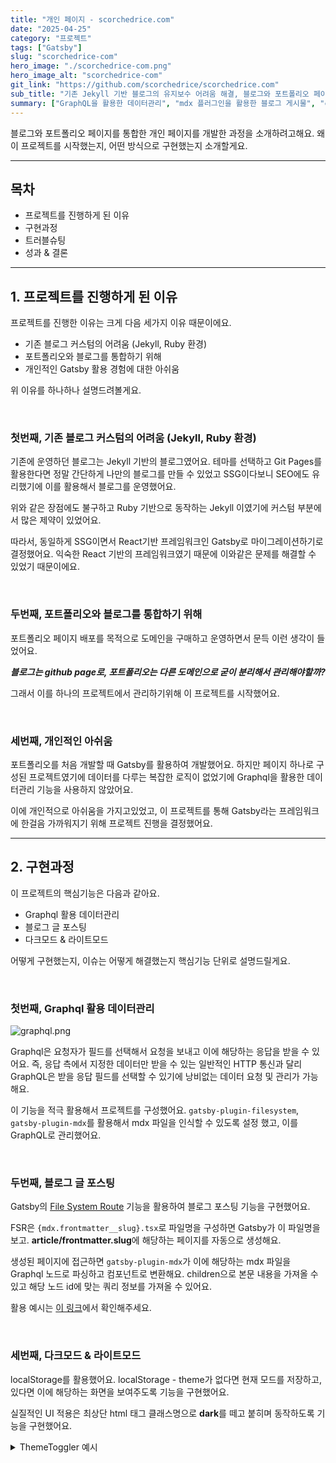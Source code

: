 ```yaml
---
title: "개인 페이지 - scorchedrice.com"
date: "2025-04-25"
category: "프로젝트"
tags: ["Gatsby"]
slug: "scorchedrice-com"
hero_image: "./scorchedrice-com.png"
hero_image_alt: "scorchedrice-com"
git_link: "https://github.com/scorchedrice/scorchedrice.com"
sub_title: "기존 Jekyll 기반 블로그의 유지보수 어려움 해결, 블로그와 포트폴리오 페이지를 통합한 개인페이지"
summary: ["GraphQL을 활용한 데이터관리", "mdx 플러그인을 활용한 블로그 게시물", "createPage 활용 페이지네이션 자동화", "검색기능", "다크/라이트모드"]
---
```



블로그와 포트폴리오 페이지를 통합한 개인 페이지를 개발한 과정을 소개하려고해요. 왜 이 프로젝트를 시작했는지, 어떤 방식으로 구현했는지 소개할게요.

<hr/>

## 목차

<ul>
  <li>프로젝트를 진행하게 된 이유</li>
  <li>구현과정</li>
  <li>트러블슈팅</li>
  <li>성과 & 결론</li>
</ul>

<hr/>

## 1. 프로젝트를 진행하게 된 이유

프로젝트를 진행한 이유는 크게 다음 세가지 이유 때문이에요.

- 기존 블로그 커스텀의 어려움 (Jekyll, Ruby 환경)
- 포트폴리오와 블로그를 통합하기 위해
- 개인적인 Gatsby 활용 경험에 대한 아쉬움

위 이유를 하나하나 설명드려볼게요.

<br/>

### 첫번째, 기존 블로그 커스텀의 어려움 (Jekyll, Ruby 환경)

기존에 운영하던 블로그는 Jekyll 기반의 블로그였어요. 테마를 선택하고 Git Pages를 활용한다면 정말 간단하게 나만의 블로그를 만들 수 있었고 SSG이다보니 SEO에도 유리했기에 이를 활용해서 블로그를 운영했어요.

위와 같은 장점에도 불구하고 Ruby 기반으로 동작하는 Jekyll 이였기에 커스텀 부분에서 많은 제약이 있었어요.

따라서, 동일하게 SSG이면서 React기반 프레임워크인 Gatsby로 마이그레이션하기로 결정했어요. 익숙한 React 기반의 프레임워크였기 때문에 이와같은 문제를 해결할 수 있었기 때문이에요.

<br/>

### 두번째, 포트폴리오와 블로그를 통합하기 위해

포트폴리오 페이지 배포를 목적으로 도메인을 구매하고 운영하면서 문득 이런 생각이 들었어요.

***블로그는 github page로, 포트폴리오는 다른 도메인으로 굳이 분리해서 관리해야할까?***

그래서 이를 하나의 프로젝트에서 관리하기위해 이 프로젝트를 시작했어요.

<br/>

### 세번째, 개인적인 아쉬움

포트폴리오를 처음 개발할 때 Gatsby를 활용하여 개발했어요.
하지만 페이지 하나로 구성된 프로젝트였기에 데이터를 다루는 복잡한 로직이 없었기에 Graphql을 활용한 데이터관리 기능을 사용하지 않았어요.

이에 개인적으로 아쉬움을 가지고있었고, 이 프로젝트를 통해 Gatsby라는 프레임워크에 한걸음 가까워지기 위해 프로젝트 진행을 결정했어요.

<hr/>

## 2. 구현과정

이 프로젝트의 핵심기능은 다음과 같아요.

- Graphql 활용 데이터관리
- 블로그 글 포스팅
- 다크모드 & 라이트모드

어떻게 구현했는지, 이슈는 어떻게 해결했는지 핵심기능 단위로 설명드릴게요.

<br/>

### 첫번째, Graphql 활용 데이터관리

<img src={graphql} alt="graphql.png" className="mx-auto"/>

Graphql은 요청자가 필드를 선택해서 요청을 보내고 이에 해당하는 응답을 받을 수 있어요.
즉, 응답 측에서 지정한 데이터만 받을 수 있는 일반적인 HTTP 통신과 달리 GraphQL은 받을 응답 필드를 선택할 수 있기에 낭비없는 데이터 요청 및 관리가 가능해요.

이 기능을 적극 활용해서 프로젝트를 구성했어요.
`gatsby-plugin-filesystem`, `gatsby-plugin-mdx`를 활용해서 mdx 파일을 인식할 수 있도록 설정 했고,
이를 GraphQL로 관리했어요.

<br/>

### 두번째, 블로그 글 포스팅

Gatsby의
[File System Route](https://www.gatsbyjs.com/docs/reference/routing/file-system-route-api/)
기능을 활용하여 블로그 포스팅 기능을 구현했어요.

FSR은 `{mdx.frontmatter__slug}.tsx`로 파일명을 구성하면 Gatsby가 이 파일명을 보고. **article/frontmatter.slug**에 해당하는 페이지를 자동으로 생성해요.

생성된 페이지에 접근하면 `gatsby-plugin-mdx`가 이에 해당하는 mdx 파일을 Graphql 노드로 파싱하고 컴포넌트로 변환해요.
children으로 본문 내용을 가져올 수 있고 해당 노드 id에 맞는 쿼리 정보를 가져올 수 있어요.

활용 예시는 [이 링크](https://github.com/scorchedrice/scorchedrice.com/blob/master/src/pages/article/%7Bmdx.frontmatter__slug%7D.tsx)에서 확인해주세요.

<br/>

### 세번째, 다크모드 & 라이트모드

localStorage를 활용했어요. localStorage - theme가 없다면 현재 모드를 저장하고, 있다면 이에 해당하는 화면을 보여주도록 기능을 구현했어요.

실질적인 UI 적용은 최상단 html 태그 클래스명으로 **dark**를 떼고 붙히며 동작하도록 기능을 구현했어요.

<details>
  <summary>ThemeToggler 예시</summary>
  ```tsx
  import React from "react";
  import {useEffect, useState} from "react";
  import {Moon, Sun} from "lucide-react";

  export default function ThemeToggle() {
    const [isDark, setIsDark] = useState(true);
    useEffect(() => {
      const theme = localStorage.getItem('theme');
      if (theme === "dark") {
        setIsDark(true);
        document.documentElement.classList.add("dark");
      } else {
        setIsDark(false);
        document.documentElement.classList.remove("dark");
      }
    }, []);

    function toggleTheme() {
      const next = !isDark;
      setIsDark(next);
      localStorage.setItem("theme", next ? "dark" : "light");
      document.documentElement.classList.toggle("dark", next);
    }

    return (
     // UI..
    )
  }
  ```
</details>

## 3. 트러블슈팅

이 프로젝트를 진행하며 가장 문제는 **페이지네이션**이였어요.
만약 게시글이 많아진다면, 이를 어떻게 분리해야할까 고민이 많았어요.

고민한 결과 크게 두가지 방법으로 문제를 해결할 수 있을 것이라 판단했어요.

- Client 측에서 필터링하여 보여준다.
- 페이지네이션을 미리 해서 이에 해당하는 페이지를 여러개 만든다.

첫번째 방법은 구현하는 과정이 매우 쉬웠어요.
단순히, 몇번째 게시물 5개 가져오고, 그 다음에는 그 게시물부터 5개 가져와 .. 이런식으로 구현하면 되는 것이였으니까요.

하지만 이 방법은 옳지 않다고 생각했어요. 클라이언트 측에서 관리하면 예상치 못한 오류 발생 가능성이 오히려 높아질 것이라 생각했고, 모든 정보를 한번에 받아와야하기에 불필요한 리소스 낭비가 발생할 수 있을 것이라 생각했어요.

그렇기에 두번째 방법으로 문제를 해결했어요.

`gatsby-node.ts`에서 **createPage API**를 활용하여 각 카테고리와 페이지 번호에 맞는 정적 페이지를 미리 생성하도록 했어요.
이를 위해 전체 mdx파일, 각 카테고리별 mdx 파일 수를 구하고 이에 맞는 정적 페이지들을 빌드할 때 생성하도록 기능을 구현했어요.

[구현코드](https://github.com/scorchedrice/scorchedrice.com/blob/master/gatsby-node.ts)

<hr/>

## 4. 성과 & 결론

Gatsby 활용 역량을 키울 수 있었던 좋은 기회였다고 생각해요.
특히, 기존에 다뤄보지 않았던 GraphQL을 다뤄보며 새로운 기술에 대한 감각을 키웠다는 것이 가장 큰 성과라고 생각해요.

또한 다크모드와 라이트모드를 브라우저의 localStorage를 통해 구현하며,
개인화된 사용자 경험을 어떻게 구성할지 고민하고 적용하는 과정도 의미 있는 경험이었어요.